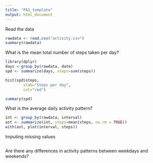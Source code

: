 ```yaml
---
title: "PA1_template"
output: html_document
---
```


Read the data
```r
rawdata <- read.csv("activity.csv")
summary(rawdata)
```


What is the mean total number of steps taken per day?
```r
library(dplyr)
days <-group_by(rawdata, date)
spd <- summarize(days, steps=sum(steps))

hist(spd$steps,
        xlab="Steps per day",
        col="red")

summary(spd)
```

What is the average daily activity pattern?
```r
int <- group_by(rawdata, interval)
ast <- summarize(int, steps=mean(steps, na.rm = TRUE))
with(ast, plot(interval, steps))
```

Imputing missing values
```r

```

Are there any differences in activity patterns between weekdays and weekends?
```r

```

